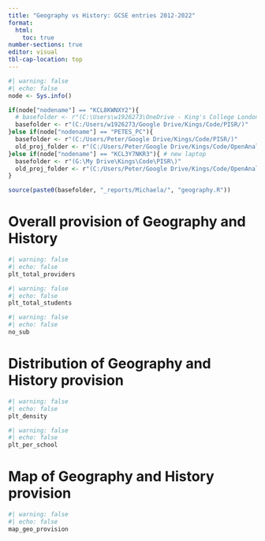 ---
title: "Geography vs History: GCSE entries 2012-2022"
format: 
  html:
    toc: true
number-sections: true
editor: visual
tbl-cap-location: top
---

```{r}
#| warning: false
#| echo: false
node <- Sys.info()

if(node["nodename"] == "KCL8KWNXY2"){
  # basefolder <- r"(C:\Users\w1926273\OneDrive - King's College London\Code\SCARI\)"
  basefolder <- r"(C:/Users/w1926273/Google Drive/Kings/Code/PISR/)"
}else if(node["nodename"] == "PETES_PC"){
  basefolder <- r"(C:/Users/Peter/Google Drive/Kings/Code/PISR/)"
  old_proj_folder <- r"(C:/Users/Peter/Google Drive/Kings/Code/OpenAnalysis/)"
}else if(node["nodename"] == "KCL3Y7NKR3"){ # new laptop
  basefolder <- r"(G:\My Drive\Kings\Code\PISR\)"
  old_proj_folder <- r"(C:/Users/Peter/Google Drive/Kings/Code/OpenAnalysis/)"
}

source(paste0(basefolder, "_reports/Michaela/", "geography.R"))
```

# Overall provision of Geography and History

```{r}
#| warning: false
#| echo: false
plt_total_providers
```

```{r}
#| warning: false
#| echo: false
plt_total_students
```

```{r}
#| warning: false
#| echo: false
no_sub
```

# Distribution of Geography and History provision

```{r}
#| warning: false
#| echo: false
plt_density
```

```{r}
#| warning: false
#| echo: false
plt_per_school
```

# Map of Geography and History provision

```{r leaflet}
#| warning: false
#| echo: false
map_geo_provision
```


